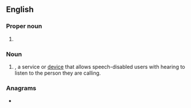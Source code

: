 ==English==

===Proper noun===
{{en-proper noun}}

# {{lb|en|astronomy}} {{initialism of|en|{{w|Harvard College Observatory}}}}

===Noun===
{{en-noun|?}}

# {{initialism of|en|[[hearing]] [[carryover]]|dot=}}, a service or [[device]] that allows speech-disabled users with hearing to listen to the person they are calling.

===Anagrams===
* {{anagrams|en|a=cho|CHO|COH|Cho|OCH|OHC|och}}
